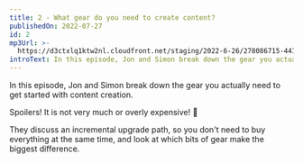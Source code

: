 ```yaml
---
title: 2 - What gear do you need to create content?
publishedOn: 2022-07-27
id: 2
mp3Url: >-
  https://d3ctxlq1ktw2nl.cloudfront.net/staging/2022-6-26/278086715-44100-2-81b97a91928b5.m4a
introText: In this episode, Jon and Simon break down the gear you actually need to get started with content creation.
---
```


In this episode, Jon and Simon break down the gear you actually need to get started with content creation.

Spoilers! It is not very much or overly expensive! 🙌

They discuss an incremental upgrade path, so you don't need to buy everything at the same time, and look at which bits of gear make the biggest difference.
